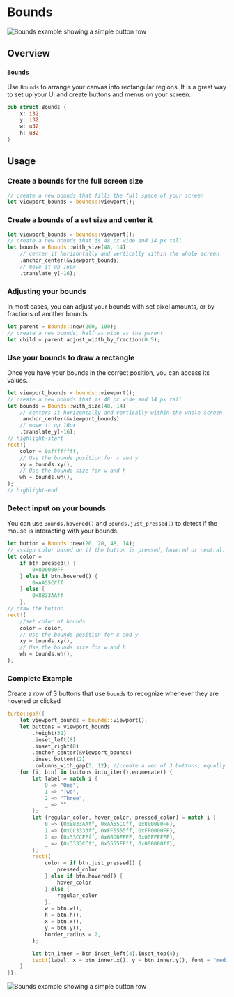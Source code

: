 # Bounds

![Bounds example showing a simple button row](/bounds_example.gif)

## Overview

### `Bounds`

Use `Bounds` to arrange your canvas into rectangular regions. It is a great way to set up your UI and create buttons and menus on your screen.

```rs
pub struct Bounds {
    x: i32,
    y: i32,
    w: u32,
    h: u32,
}
```

## Usage

### Create a bounds for the full screen size

```rs
// create a new bounds that fills the full space of your screen
let viewport_bounds = bounds::viewport();
```

### Create a bounds of a set size and center it

```rs
let viewport_bounds = bounds::viewport();
// create a new bounds that is 48 px wide and 14 px tall
let bounds = Bounds::with_size(48, 14)
    // center it horizontally and vertically within the whole screen
    .anchor_center(&viewport_bounds)
    // move it up 16px
    .translate_y(-16);
```

### Adjusting your bounds

In most cases, you can adjust your bounds with set pixel amounts, or by fractions of another bounds.

```rs
let parent = Bounds::new(200, 100);
// create a new bounds, half as wide as the parent
let child = parent.adjust_width_by_fraction(0.5);
```

### Use your bounds to draw a rectangle

Once you have your bounds in the correct position, you can access its values.

```rs
let viewport_bounds = bounds::viewport();
// create a new bounds that is 48 px wide and 14 px tall
let bounds = Bounds::with_size(48, 14)
    // centers it horizontally and vertically within the whole screen
    .anchor_center(&viewport_bounds)
    // move it up 16px
    .translate_y(-16);
// highlight-start
rect!(
    color = 0xffffffff,
    // Use the bounds position for x and y
    xy = bounds.xy(),
    // Use the bounds size for w and h
    wh = bounds.wh(),
);
// highlight-end
```

### Detect input on your bounds

You can use `Bounds.hovered()` and `Bounds.just_pressed()` to detect if the mouse is interacting with your bounds.

```rs
let button = Bounds::new(20, 20, 48, 14);
// assign color based on if the button is pressed, hovered or neutral.
let color =
    if btn.pressed() {
        0x800080FF
    } else if btn.hovered() {
        0xAA55CCff
    } else {
        0x8833AAff
    },
// draw the button
rect!(
    //set color of bounds
    color = color,
    // Use the bounds position for x and y
    xy = bounds.xy(),
    // Use the bounds size for w and h
    wh = bounds.wh(),
);
```

### Complete Example

Create a row of 3 buttons that use `bounds` to recognize whenever they are hovered or clicked

```rs
turbo::go!({
    let viewport_bounds = bounds::viewport();
    let buttons = viewport_bounds
        .height(32)
        .inset_left(8)
        .inset_right(8)
        .anchor_center(&viewport_bounds)
        .inset_bottom(12)
        .columns_with_gap(3, 12); //create a vec of 3 buttons, equally separated, with 12 horizontal pixels between them
    for (i, btn) in buttons.into_iter().enumerate() {
        let label = match i {
            0 => "One",
            1 => "Two",
            2 => "Three",
            _ => "",
        };
        let (regular_color, hover_color, pressed_color) = match i {
            0 => (0x8833AAff, 0xAA55CCff, 0x800080FF),
            1 => (0xCC3333ff, 0xFF5555ff, 0xFF0000FF),
            2 => (0x33CCFFff, 0x66DDFFFF, 0x00FFFFFF),
            _ => (0x3333CCff, 0x5555FFff, 0x000000ff),
        };
        rect!(
            color = if btn.just_pressed() {
                pressed_color
            } else if btn.hovered() {
                hover_color
            } else {
                regular_color
            },
            w = btn.w(),
            h = btn.h(),
            x = btn.x(),
            y = btn.y(),
            border_radius = 2,
        );

        let btn_inner = btn.inset_left(4).inset_top(4);
        text!(label, x = btn_inner.x(), y = btn_inner.y(), font = "medium");
    }
});
```

![Bounds example showing a simple button row](/bounds_example.gif)
